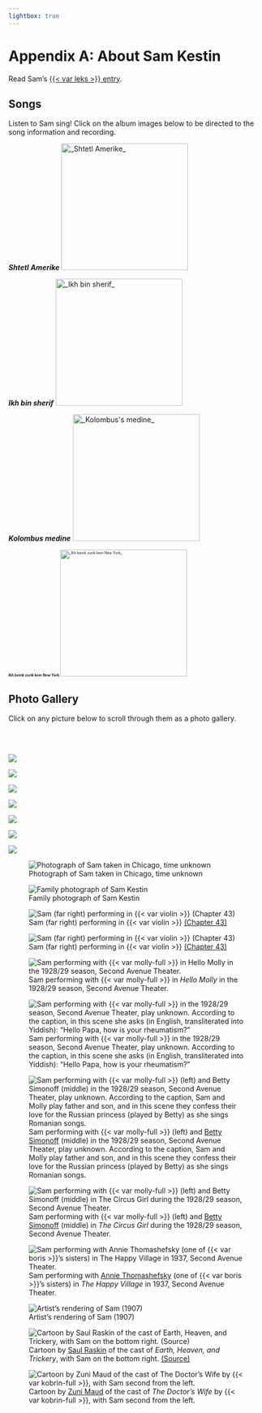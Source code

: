 ```yaml
---
lightbox: true
---
```


# Appendix A: About Sam Kestin {.unnumbered}

Read Sam's [{{< var leks >}} entry](https://www.museumoffamilyhistory.com/yt/lex/K/kasten-sam.htm).

## Songs

Listen to Sam sing!
Click on the album images below to be directed to the song information and recording.


:::: {layout-ncol=4}


**_Shtetl Amerike_**
<a href="https://digital.library.wisc.edu/1711.dl/ILNOPUGHMBRRB8P">
  <img src="../img/shtetl-amerike.jpeg" width=250" alt = "_Shtetl Amerike_">
</a>

**_Ikh bin sherif_**
<a href="https://digital.library.wisc.edu/1711.dl/3VCRAVLPKFPYC8M">
  <img src="../img/ich-bin-sherif.jpeg" width=250" alt = "_Ikh bin sherif_">
</a>

**_Kolombus medine_**
<a href="https://digital.library.wisc.edu/1711.dl/LAZFBGS6T7AYM9A">
  <img src="../img/kolombuses-medine.jpeg" width=250" alt = "_Kolombus's medine_">
</a>


::: {style="font-size: 50%;"}

**_Ikh beink zurik kein New York_**
<a href="https://digital.library.wisc.edu/1711.dl/QIQK5TNE3CH6H9D">
  <img src="../img/ich-beink.jpeg" width=250" alt = "_Ikh beink zurik kein New York_">
</a>

:::

::::



## Photo Gallery

Click on any picture below to scroll through them as a photo gallery.

<br><br>

::: {layout-ncol=4}

![](../img/sam1.png){group="sam"}

![](../img/sam2.jpeg){group="sam"}

![](../img/sam5.jpeg){group="sam"}

![](../img/sam0.jpg){group="sam"}

![](../img/sam4.png){group="sam"}

![](../img/sam6.jpg){group="sam"}


![](../img/sam3.jpg){group="sam"}

![Photograph of Sam taken in Chicago, time unknown](../img/sam-chicago.png){group="sam"}


![Family photograph of Sam Kestin](../img/sam-ours.png){group="sam"}

![Sam (far right) performing in {{< var violin >}} [(Chapter 43)](../chapters/43_1947-02-13.qmd)](../img/sam-broken-violin-1.png){group="sam"}

![Sam (far right) performing in {{< var violin >}} [(Chapter 43)](../chapters/43_1947-02-13.qmd)](../img/sam-broken-violin-2.jpg){group="sam"}


![Sam performing with {{< var molly-full >}} in _Hello Molly_ in the 1928/29 season, Second Avenue Theater.](../img/1928-sam-molly.jpg){group="sam"}


![Sam performing with {{< var molly-full >}} in the 1928/29 season, Second Avenue Theater, play unknown. According to the caption, in this scene she asks (in English, transliterated into Yiddish): "Hello Papa, how is your rheumatism?"](../img/rheumatism.png){group="sam"}

![Sam performing with {{< var molly-full >}} (left) and [Betty Simonoff](https://www.museumoffamilyhistory.com/yt/lex/S/simonoff-betty.htm) (middle) in the 1928/29 season, Second Avenue Theater, play unknown. According to the caption, Sam and Molly play father and son, and in this scene they confess their love for the Russian princess (played by Betty) as she sings Romanian songs.](../img/sam-molly-betty.png){group="sam"}

![Sam performing with {{< var molly-full >}} (left) and [Betty Simonoff](https://www.museumoffamilyhistory.com/yt/lex/S/simonoff-betty.htm) (middle) in _The Circus Girl_ during the 1928/29 season, Second Avenue Theater.](../img/circus-girl.jpeg){group="sam"}


![Sam performing with [Annie Thomashefsky](https://www.museumoffamilyhistory.com/yt/lex/T/thomashefsky-annie.htm) (one of {{< var boris >}}'s sisters) in _The Happy Village_ in 1937, Second Avenue Theater.](../img/happy-village.jpeg){group="sam"}


![Artist's rendering of Sam (1907)](../img/sam-stomach.png){group="sam"}


![Cartoon by [Saul Raskin](https://en.wikipedia.org/wiki/Saul_Raskin) of the cast of _Earth, Heaven, and Trickery_, with Sam on the bottom right. [(Source)](https://archive.nyu.edu/handle/2451/54974?mode=full)](../img/earth-heaven.png){group="sam"}


![Cartoon by [Zuni Maud](https://en.wikipedia.org/wiki/Zuni_Maud) of the cast of _The Doctor's Wife_ by {{< var kobrin-full >}}, with Sam second from the left.](../img/doctors-wife.jpeg){group="sam"}



:::


